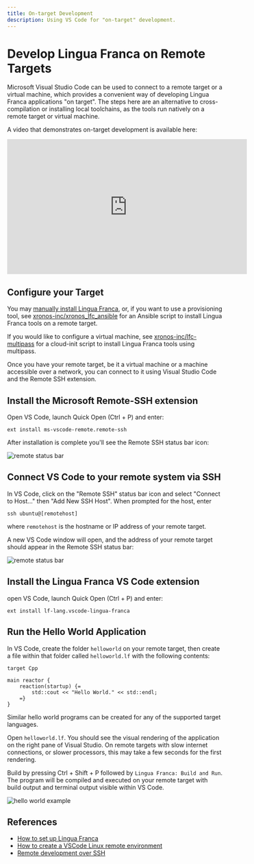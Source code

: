 ```yaml
---
title: On-target Development
description: Using VS Code for "on-target" development.
---
```


# Develop Lingua Franca on Remote Targets
Microsoft Visual Studio Code can be used to connect to a remote target or a virtual machine, which provides a convenient way of developing Lingua Franca applications "on target". The steps here are an alternative to cross-compilation or installing local toolchains, as the tools run natively on a remote target or virtual machine.

A video that demonstrates on-target development is available here:

<p align="center">
<iframe width="560" height="315" src="https://www.youtube.com/embed/yg_sudCyzV4?si=b--gaS0q9e9gbMv-" title="YouTube video player" frameborder="0" allow="accelerometer; autoplay; display:block;clipboard-write; encrypted-media; gyroscope; picture-in-picture; web-share" referrerpolicy="strict-origin-when-cross-origin" allowfullscreen></iframe>
</p>

## Configure your Target

You may [manually install Lingua Franca](./../installation), or, if you want to use a provisioning tool, see [xronos-inc/xronos_lfc_ansible](https://github.com/xronos-inc/xronos_lfc_ansible) for an Ansible script to install Lingua Franca tools on a remote target.

If you would like to configure a virtual machine, see [xronos-inc/lfc-multipass](https://github.com/xronos-inc/lfc-multipass) for a cloud-init script to install Lingua Franca tools using multipass.

Once you have your remote target, be it a virtual machine or a machine accessible over a network, you can connect to it using Visual Studio Code and the Remote SSH extension.

## Install the Microsoft Remote-SSH extension

Open VS Code, launch Quick Open (Ctrl + P) and enter:

`ext install ms-vscode-remote.remote-ssh`

After installation is complete you'll see the Remote SSH status bar icon:

![remote status bar](./../assets/images/remote-ssh/remote-status-bar.png)

## Connect VS Code to your remote system via SSH

In VS Code, click on the "Remote SSH" status bar icon and select "Connect to Host..." then "Add New SSH Host".  When prompted for the host, enter

`ssh ubuntu@[remotehost]`

where `remotehost` is the hostname or IP address of your remote target.

A new VS Code window will open, and the address of your remote target should appear in the Remote SSH status bar:

![remote status bar](./../assets/images/remote-ssh/ssh-status-bar.png)

## Install the Lingua Franca VS Code extension

open VS Code, launch Quick Open (Ctrl + P) and enter:

`ext install lf-lang.vscode-lingua-franca`

## Run the Hello World Application

In VS Code, create the folder `helloworld` on your remote target, then create a file within that folder called `helloworld.lf` with the following contents:

```lf-cpp
target Cpp

main reactor {
    reaction(startup) {=
        std::cout << "Hello World." << std::endl;
    =}
}
```

Similar hello world programs can be created for any of the supported target languages.

Open `helloworld.lf`. You should see the visual rendering of the application on the right pane of Visual Studio. On remote targets with slow internet connections, or slower processors, this may take a few seconds for the first rendering.

Build by pressing Ctrl + Shift + P followed by `Lingua Franca: Build and Run`. The program will be compiled and executed on your remote target with build output and terminal output visible within VS Code.

![hello world example](./../assets/images/remote-ssh/helloworld.png)

## References

- [How to set up Lingua Franca](./../installation)
- [How to create a VSCode Linux remote environment](https://ubuntu.com/blog/how-to-create-a-vscode-linux-remote-environment)
- [Remote development over SSH](https://code.visualstudio.com/docs/remote/ssh-tutorial)